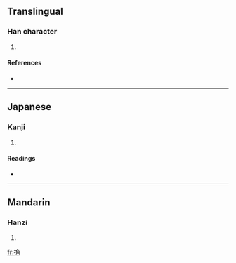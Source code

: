 ==Translingual==

===Han character===
{{Han char|rn=64|rad=手|as=07|sn=10|four=5702<sub>7</sub>|canj=手弓月土 (QNBG), 手弓月手 (QNBQ)}}

# {{defn|Han|sort=手07}}

====References====
* {{Han ref|kx=0434.080|dkj=12156|dj=0783.150|hdz=31886.070|uh=6354|ud=25428|bh=D1C2|bd=53698}}

----

==Japanese==

===Kanji===
{{ja-kanji|grade=|rs=手07}}

# {{defn|Japanese}}

====Readings====
* {{ja-readings|on=[[かく]] (kaku), [[さく]] (saku), [[ざく]] (zaku)|kun=[[とる]] (toru)}}

----

==Mandarin==

===Hanzi===
{{cmn-hanzi|pin=[[jué]] ([[jue2]])|wg=chüeh<sup>2</sup>}}

# {{defn|Mandarin}}

[[fr:捔]]